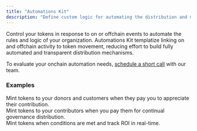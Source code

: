 ```yaml
---
title: "Automations Kit"
description: "Define custom logic for automating the distribution and management of tokens."
---
```


Control your tokens in response to on or offchain events to automate the rules and logic of your organization.
Automations Kit templatize linking on and offchain activity to token movement, reducing effort to build
fully automated and transparent distribution mechanisms.

To evaluate your onchain automation needs, [schedule a short call](https://calendly.com/symmtry/chat) with our team.

### Examples

<CardGroup cols={3}>
  <Card title="Receipts" icon="receipt" color="#858585">
    <div style={{ paddingTop: "8px", fontSize: "14px" }}>
      Mint tokens to your donors and customers when they pay you to appreciate
      their contribution.
    </div>
  </Card>
  <Card title="Recognition" icon="scroll" color="#858585">
    <div style={{ paddingTop: "8px", fontSize: "14px" }}>
      Mint tokens to your contributors when you pay them for continual
      governance distribution.
    </div>
  </Card>
  <Card
    title="Continuous Airdrops"
    icon="parachute-box"
    iconType="light"
    color="#858585"
  >
    <div style={{ paddingTop: "8px", fontSize: "14px" }}>
      Mint tokens when conditions are met and track ROI in real-time.
    </div>
  </Card>
</CardGroup>
